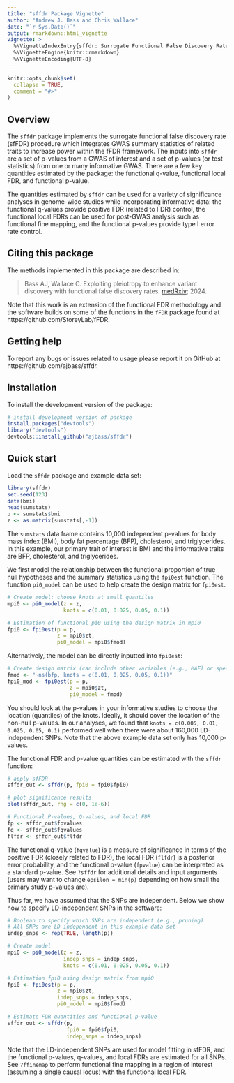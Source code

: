 ```yaml
---
title: "sffdr Package Vignette"
author: "Andrew J. Bass and Chris Wallace"
date: "`r Sys.Date()`"
output: rmarkdown::html_vignette
vignette: >
  %\VignetteIndexEntry{sffdr: Surrogate Functional False Discovery Rates}
  %\VignetteEngine{knitr::rmarkdown}
  %\VignetteEncoding{UTF-8}
---
```


```r
knitr::opts_chunk$set(
  collapse = TRUE,
  comment = "#>"
)
```

## Overview

The `sffdr` package implements the surrogate functional false discovery rate (sfFDR) procedure which integrates GWAS summary statistics of related traits to increase power within the fFDR framework. The inputs into `sffdr` are a set of p-values from a GWAS of interest and a set of p-values (or test statistics) from one or many informative GWAS. There are a few key quantities estimated by the package: the functional q-value, functional local FDR, and functional p-value. 

The quantities estimated by `sffdr` can be used for a variety of significance analyses in genome-wide studies while incorporating informative data: the functional q-values provide positive FDR (related to FDR) control, the functional local FDRs can be used for post-GWAS analysis such as functional fine mapping, and the functional p-values provide type I error rate control.

## Citing this package 

The methods implemented in this package are described in:

> Bass AJ, Wallace C. Exploiting pleiotropy to enhance variant discovery with functional false discovery rates. [medRxiv](https://doi.org/10.1101/2024.09.24.24314276); 2024.

Note that this work is an extension of the functional FDR methodology and the software builds on some of the functions in the `fFDR` package found at https://github.com/StoreyLab/fFDR.

## Getting help

To report any bugs or issues related to usage please report it on GitHub at https://github.com/ajbass/sffdr.

## Installation

To install the development version of the package:

```r
# install development version of package
install.packages("devtools")
library("devtools")
devtools::install_github("ajbass/sffdr")
```

## Quick start

Load the `sffdr` package and example data set:

```r
library(sffdr)
set.seed(123)
data(bmi)
head(sumstats)
p <- sumstats$bmi
z <- as.matrix(sumstats[,-1])
```

The `sumstats` data frame contains 10,000 independent p-values for  body mass index (BMI), body fat percentage (BFP), cholesterol, and triglycerides. In this example, our primary trait of interest is BMI and the informative traits are BFP, cholesterol, and triglycerides. 

We first model the relationship between the functional proportion of true null hypotheses and the summary statistics using the `fpi0est` function. The function `pi0_model` can be used to help create the design matrix for `fpi0est`.

```r
# Create model: choose knots at small quantiles
mpi0 <- pi0_model(z = z,
                  knots = c(0.01, 0.025, 0.05, 0.1))

# Estimation of functional pi0 using the design matrix in mpi0
fpi0 <- fpi0est(p = p,
                z = mpi0$zt,
                pi0_model = mpi0$fmod)
```

Alternatively, the model can be directly inputted into `fpi0est`:

```r
# Create design matrix (can include other variables (e.g., MAF) or specify more complicated models)
fmod <- "~ns(bfp, knots = c(0.01, 0.025, 0.05, 0.1))"
fpi0_mod <- fpi0est(p = p,
                    z = mpi0$zt,
                    pi0_model = fmod)
```

You should look at the p-values in your informative studies to choose the location (quantiles) of the knots. Ideally, it should cover the location of the non-null p-values. In our analyses, we found that `knots = c(0.005, 0.01, 0.025, 0.05, 0.1)` performed well when there were about 160,000 LD-independent SNPs. Note that the above example data set only has 10,000 p-values.

The functional FDR and p-value quantities can be estimated with the `sffdr` function:

```r
# apply sfFDR
sffdr_out <- sffdr(p, fpi0 = fpi0$fpi0)   

# plot significance results
plot(sffdr_out, rng = c(0, 1e-6))

# Functional P-values, Q-values, and local FDR
fp <- sffdr_out$fpvalues
fq <- sffdr_out$fqvalues
flfdr <- sffdr_out$flfdr
```

The functional q-value (`fqvalue`) is a measure of significance in terms of the positive FDR (closely related to FDR), the local FDR (`flfdr`) is a posterior error probability, and the functional p-value (`fpvalue`) can be interpreted as a standard p-value. See `?sffdr` for additional details and input arguments (users may want to change `epsilon = min(p)` depending on how small the primary study p-values are).

Thus far, we have assumed that the SNPs are independent. Below we show how to specify LD-independent SNPs in the software:

```r
# Boolean to specify which SNPs are independent (e.g., pruning)
# All SNPs are LD-independent in this example data set 
indep_snps <- rep(TRUE, length(p))

# Create model 
mpi0 <- pi0_model(z = z,
                  indep_snps = indep_snps,
                  knots = c(0.01, 0.025, 0.05, 0.1))

# Estimation fpi0 using design matrix from mpi0
fpi0 <- fpi0est(p = p,
                z = mpi0$zt,
                indep_snps = indep_snps,
                pi0_model = mpi0$fmod)

# Estimate FDR quantities and functional p-value
sffdr_out <- sffdr(p,
                   fpi0 = fpi0$fpi0,
                   indep_snps = indep_snps)
```

Note that the LD-independent SNPs are used for model fitting in sfFDR, and the functional p-values, q-values, and local FDRs are estimated for all SNPs. See `?ffinemap` to perform functional fine mapping in a region of interest (assuming a single causal locus) with the functional local FDR.
